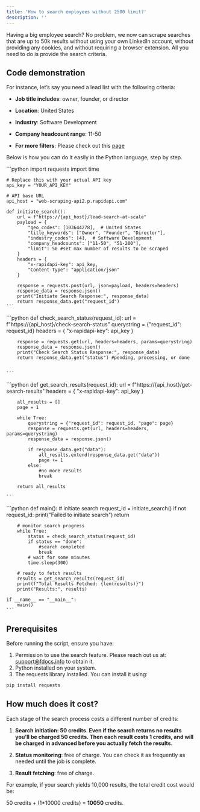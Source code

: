 ```yaml
---
title: 'How to search employees without 2500 limit?'
description: ''
---
```


Having a big employee search? No problem, we now can scrape searches that are up to 50k results without using your own LinkedIn account, without providing any cookies, and without requiring a browser extension. All you need to do is provide the search criteria.

## Code demonstration

For instance, let’s say you need a lead list with the following criteria:

* **Job title includes**: owner, founder, or director

* **Location**: United States

* **Industry**: Software Development

* **Company headcount range**: 11-50

* **For more filters**: Please check out this [page](/tutorial/understanding-employee-search-filters)

Below is how you can do it easily in the Python language, step by step.

<Steps>
  <Step title="Initiate a Search">
    ```python
    import requests
    import time

    # Replace this with your actual API key
    api_key = "YOUR_API_KEY"

    # API base URL
    api_host = "web-scraping-api2.p.rapidapi.com"

    def initiate_search():
        url = f"https://{api_host}/lead-search-at-scale"
        payload = {
            "geo_codes": [103644278],  # United States
            "title_keywords": ["Owner", "Founder", "Director"],
            "industry_codes": [4],  # Software Development
            "company_headcounts": ["11-50", "51-200"],
            "limit": 50 #set max number of results to be scraped
        }
        headers = {
            "x-rapidapi-key": api_key,
            "Content-Type": "application/json"
        }

        response = requests.post(url, json=payload, headers=headers)
        response_data = response.json()
        print("Initiate Search Response:", response_data)
        return response_data.get("request_id")
    ```
  </Step>

  <Step title="Check Search Progress">
    ```python
    def check_search_status(request_id):
        url = f"https://{api_host}/check-search-status"
        querystring = {"request_id": request_id}
        headers = {
            "x-rapidapi-key": api_key
        }

        response = requests.get(url, headers=headers, params=querystring)
        response_data = response.json()
        print("Check Search Status Response:", response_data)
        return response_data.get("status") #pending, processing, or done


    ```
  </Step>

  <Step title="Retrieve Search Results">
    ```python
    def get_search_results(request_id):
        url = f"https://{api_host}/get-search-results"
        headers = {
            "x-rapidapi-key": api_key
        }

        all_results = []
        page = 1

        while True:
            querystring = {"request_id": request_id, "page": page}
            response = requests.get(url, headers=headers, params=querystring)
            response_data = response.json()

            if response_data.get("data"):
                all_results.extend(response_data.get("data"))
                page += 1
            else:
                #no more results
                break

        return all_results

    ```
  </Step>

  <Step title="Put All Together">
    ```python
    def main():
        # initiate search
        request_id = initiate_search()
        if not request_id:
            print("Failed to initiate search")
            return

        # monitor search progress
        while True:
            status = check_search_status(request_id)
            if status == "done":
                #search completed
                break
            # wait for some minutes
            time.sleep(300)

        # ready to fetch results
        results = get_search_results(request_id)
        print(f"Total Results Fetched: {len(results)}")
        print("Results:", results)

    if __name__ == "__main__":
        main()
    ```
  </Step>
</Steps>

## Prerequisites

Before running the script, ensure you have:

1. Permission to use the search feature. Please reach out us at: support@fdocs.info to obtain it.
2. Python installed on your system.
3. The requests library installed. You can install it using:

```bash
pip install requests
```

## How much does it cost?

Each stage of the search process costs a different number of credits:

1. **Search initiation: 50 credits. Even if the search returns no results you’ll be charged 50 credits. Then each result costs 1 credits, and will be charged in advanced before you actually fetch the results.**

2. **Status monitoring**: free of charge. You can check it as frequently as needed until the job is complete.

3. **Result fetching**: free of charge.

For example, if your search yields 10,000 results, the total credit cost would be:

50 credits + (1\*10000 credits) = **10050** credits.